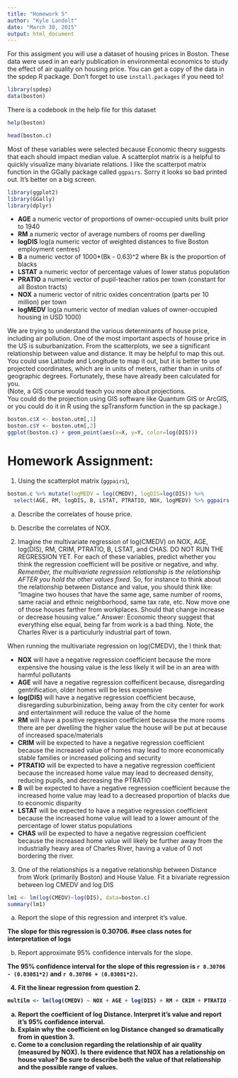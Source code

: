 ```yaml
---
title: "Homework 5"
author: "Kyle Landolt"
date: "March 30, 2015"
output: html_document
---
```


For this assigment you will use a dataset of housing prices in Boston.
These data were used in an early publication in environmental economics to study the effect of air quality on housing price.
You can get a copy of the data in the spdep R package.
Don't forget to use `install.packages` if you need to!

```r
library(spdep)
data(boston)
```

There is a codebook in the help file for this dataset
```r
help(boston)
```

```r
head(boston.c)
```

Most of these variables were selected because Economic theory suggests that each should impact median value.  A scatterplot matrix is a helpful to quickly visualize many bivariate relations.  I like the scatterpot matrix function in the GGally package called `ggpairs`.
Sorry it looks so bad printed out.  It's better on a big screen.
```r
library(ggplot2)
library(GGally)
library(dplyr)

```


 - **AGE** a numeric vector of proportions of owner-occupied units built prior to 1940
 - **RM** a numeric vector of average numbers of rooms per dwelling
 - **logDIS** log(a numeric vector of weighted distances to five Boston employment centres)
 - **B** a numeric vector of 1000*(Bk - 0.63)^2 where Bk is the proportion of blacks
 - **LSTAT** a numeric vector of percentage values of lower status population
 - **PRATIO** a numeric vector of pupil-teacher ratios per town (constant for all Boston tracts)
 - **NOX** a numeric vector of nitric oxides concentration (parts per 10 million) per town
 - **logMEDV** log(a numeric vector of median values of owner-occupied housing in USD 1000)


We are trying to understand the various determinants of house price, including air pollution.
One of the most important aspects of house price in the US is suburbanization.
From the scatterplots, we see a significant relationship between value and distance.
It may be helpful to map this out.
You could use Latitude and Longitude to map it out, but it is better to use projected coordinates, which are in units of meters, rather than in units of geographic degrees.
Fortunately, these have already been calculated for you.  
(Note, a GIS course would teach you more about projections.  
You could do the projection using GIS software like Quantum GIS or ArcGIS, or you could do it in R using the spTransform function in the sp package.)


```r
boston.c$X <- boston.utm[,1]
boston.c$Y <- boston.utm[,2]
ggplot(boston.c) + geom_point(aes(x=X, y=Y, color=log(DIS)))
```

# Homework Assignment:
1. Using the scatterplot matrix (`ggpairs`), 

```r
boston.c %>% mutate(logMEDV = log(CMEDV), logDIS=log(DIS)) %>% 
  select(AGE, RM, logDIS, B, LSTAT, PTRATIO, NOX, logMEDV) %>% ggpairs()
```

 a. Describe the correlates of house price.
 

 
 b. Describe the correlates of NOX.
 
 
2. Imagine the multivariate regression of log(CMEDV) on NOX, AGE, log(DIS), RM, CRIM, PTRATIO, B, LSTAT, and CHAS.  DO NOT RUN THE REGRESSION YET.  For each of these variables, predict whether you think the regression coefficient will be positive or negative, and why.  *Remember, the multivariate regression relationship is the relationship AFTER you hold the other values fixed.*  So, for instance to think about the relationship between Distance and value, you should think like: "Imagine two houses that have the same age, same number of rooms, same racial and ethnic neighborhood, same tax rate, etc.  Now move one of those houses farther from workplaces.  Should that change increase or decrease housing value."  Answer: Economic theory suggest that everything else equal, being far from work is a bad thing.  Note, the Charles River is a particulurly industrial part of town.

When running the multivariate regression on log(CMEDV), the I think that:

 - **NOX** will have a negative regression coefficient because the more expensive the housing value is the less likely it will be in an area with harmful pollutants
 - **AGE** will have a negative regression coffeificent because, disregarding gentrification, older homes will be less expensive
 - **log(DIS)** will have a negative regression coefficient because, disregarding suburbinization, being away from the city center for work and entertainment will reduce the value of the home
 - **RM** will have a positive regression coefficient because the more rooms there are per dwelling the higher value the house will be put at because of increased space/materials 
 - **CRIM** will be expected to have a negative regression coefficient because the increased value of homes may lead to more economically stable families or increased policing and security
 - **PTRATIO** will be expected to have a negative regression coefficient because the increased home value may lead to decreased density, reducing pupils, and decreasing the PTRATIO
 - **B** will be expected to have a negative regression coefficient because the increased home value may lead to a decreased proportion of blacks due to economic disparity 
 - **LSTAT** will be expected to have a negative regression coefficient because the increased home value will lead to a lower amount of the percentage of lower status populations
 - **CHAS** will be expected to have a negative regression coefficient because the increased home value will likely be further away from the industrially heavy area of Charles River, having a value of 0 not bordering the river. 


3. One of the relationships is a negative relationship between Distance from Work (primarily Boston) and House Value.  Fit a bivariate regression between log CMEDV and log DIS

```r
lm1 <- lm(log(CMEDV)~log(DIS), data=boston.c)
summary(lm1)
```



 a. Report the slope of this regression and interpret it's value.
 
<b> The slope for this regression is 0.30706. #see class notes for interpretation of logs </b>

 b. Report approximate 95% confidence intervals for the slope.
 
<b> The 95% confidence interval for the slope of this regression is `r 0.30706 - (0.03081*2)` and `r 0.30706 + (0.03081*2)`.

4. Fit the linear regression from question 2.

```r
multilm <- lm(log(CMEDV) ~ NOX + AGE + log(DIS) + RM + CRIM + PTRATIO + B + LSTAT+ CHAS, data=boston.c)
```


 a. Report the coefficient of log Distance.  Interpret it's value and report it's 95% confidence interval.  
 b. Explain why the coefficient on log Distance changed so dramatically from in question 3.
 c. Come to a conclusion regarding the relationship of air quality (measured by NOX).  Is there evidence that NOX has a relationship on house value?  Be sure to describe both the value of that relationship and the possible range of values.
 